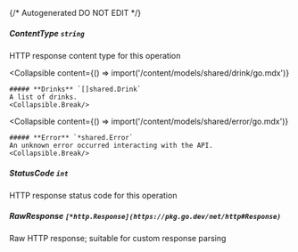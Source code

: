 {/* Autogenerated DO NOT EDIT  */}

##### **ContentType** `string`
HTTP response content type for this operation

<Collapsible
    content={() => import('/content/models/shared/drink/go.mdx')}
>
    ##### **Drinks** `[]shared.Drink`
    A list of drinks.
    <Collapsible.Break/>
</Collapsible>

<Collapsible
    content={() => import('/content/models/shared/error/go.mdx')}
>
    ##### **Error** `*shared.Error`
    An unknown error occurred interacting with the API.
    <Collapsible.Break/>
</Collapsible>

##### **StatusCode** `int`
HTTP response status code for this operation

##### **RawResponse** `[*http.Response](https://pkg.go.dev/net/http#Response)`
Raw HTTP response; suitable for custom response parsing

